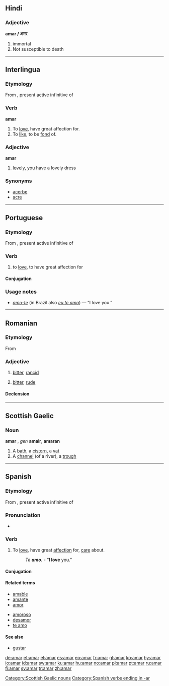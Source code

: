 ==Hindi==

===Adjective===
'''amar / अमर'''
# immortal
# Not susceptible to death

----

==Interlingua==

===Etymology===
From {{L.|ia}} {{term|amare|amāre|lang=la}}, present active infinitive of {{term|amo|amō|I love|lang=la}}

===Verb===
'''amar'''

# To [[love]],  have great affection for.
# To [[like]], to be [[fond]] of.

===Adjective===
'''amar'''

# [[lovely]], you have a lovely dress

===Synonyms===
*[[acerbe]]
*[[acre]]

----

==Portuguese==

===Etymology===
From {{L.|pt}} {{term|amare|amāre|lang=la}}, present active infinitive of {{term|amo|amō|I love|lang=la}}

===Verb===
{{pt-verb-ar|stem=am}}

# to [[love]], to have great affection for

====Conjugation====
{{pt-conj-ar|am}}

===Usage notes===
* ''[[amo-te]]'' (in Brazil also ''[[eu te amo]]'') — “I love you.”

----

==Romanian==

===Etymology===
From {{L.|ro}} {{term|amarus|amārus|bitter|lang=la}}

===Adjective===
{{ro-adj|4}}

# {{context|of food|lang=ro}} [[bitter]], [[rancid]]
# {{context|of a person|lang=ro}} [[bitter]], [[rude]]

====Declension====
{{ro-adj-4|amar}}

----

==Scottish Gaelic==

===Noun===
'''amar''' {{m}}, ''gen'' '''amair''', {{p}} '''amaran'''

# A [[bath]], a [[cistern]], a [[vat]]
# A [[channel]] (of a river), a [[trough]]

[[Category:Scottish Gaelic nouns]]

----

==Spanish==

===Etymology===
From {{L.|es}} {{term|amare|amāre|lang=la}}, present active infinitive of {{term|amo|amō|I love|lang=la}}

===Pronunciation===
* {{IPA|/aˈmaɾ/}}

===Verb===
{{es-verb-ar|stem=am}}

# To [[love]], have great [[affection]] for, [[care]] about.
#: ''Te '''amo'''.'' - “'''I love''' you.”

====Conjugation====
{{es-conj-ar|am}}

====Related terms====
{{top2}}
* [[amable]]
* [[amante]]
* [[amor]]
{{mid2}}
* [[amoroso]]
* [[desamor]]
* [[te amo]]
{{bottom}}

====See also====
* [[gustar]]

[[Category:Spanish verbs ending in -ar]]

[[de:amar]]
[[et:amar]]
[[el:amar]]
[[es:amar]]
[[eo:amar]]
[[fr:amar]]
[[gl:amar]]
[[ko:amar]]
[[hy:amar]]
[[io:amar]]
[[id:amar]]
[[sw:amar]]
[[ku:amar]]
[[hu:amar]]
[[no:amar]]
[[pl:amar]]
[[pt:amar]]
[[ru:amar]]
[[fi:amar]]
[[sv:amar]]
[[tr:amar]]
[[zh:amar]]